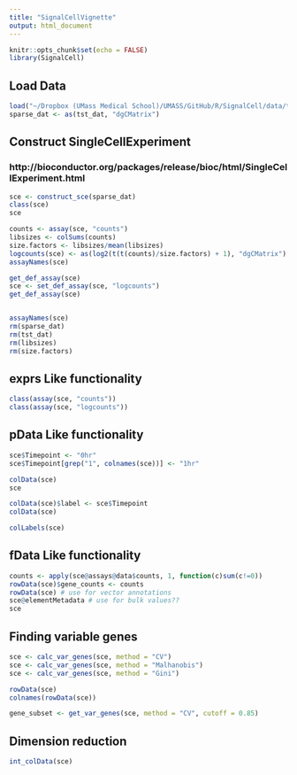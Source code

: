 ```yaml
---
title: "SignalCellVignette"
output: html_document
---
```


```r
knitr::opts_chunk$set(echo = FALSE)
library(SignalCell)
```

## Load Data

```r
load("~/Dropbox (UMass Medical School)/UMASS/GitHub/R/SignalCell/data/tst_dat.Rdata")
sparse_dat <- as(tst_dat, "dgCMatrix")
```

## Construct SingleCellExperiment
### http://bioconductor.org/packages/release/bioc/html/SingleCellExperiment.html
```r
sce <- construct_sce(sparse_dat)
class(sce)
sce

counts <- assay(sce, "counts")
libsizes <- colSums(counts)
size.factors <- libsizes/mean(libsizes)
logcounts(sce) <- as(log2(t(t(counts)/size.factors) + 1), "dgCMatrix")
assayNames(sce)

get_def_assay(sce)
sce <- set_def_assay(sce, "logcounts")
get_def_assay(sce)


assayNames(sce)
rm(sparse_dat)
rm(tst_dat)
rm(libsizes)
rm(size.factors)
```

## exprs Like functionality
```r
class(assay(sce, "counts"))
class(assay(sce, "logcounts"))
```


## pData Like functionality
```r
sce$Timepoint <- "0hr"
sce$Timepoint[grep("1", colnames(sce))] <- "1hr"

colData(sce)
sce

colData(sce)$label <- sce$Timepoint
colData(sce)

colLabels(sce)

```


## fData Like functionality
```r
counts <- apply(sce@assays@data$counts, 1, function(c)sum(c!=0))
rowData(sce)$gene_counts <- counts
rowData(sce) # use for vector annotations
sce@elementMetadata # use for bulk values??
sce
```
## Finding variable genes
```r

sce <- calc_var_genes(sce, method = "CV")
sce <- calc_var_genes(sce, method = "Malhanobis")
sce <- calc_var_genes(sce, method = "Gini")

rowData(sce)
colnames(rowData(sce))

gene_subset <- get_var_genes(sce, method = "CV", cutoff = 0.85)

```
## Dimension reduction
```r
int_colData(sce)

```





